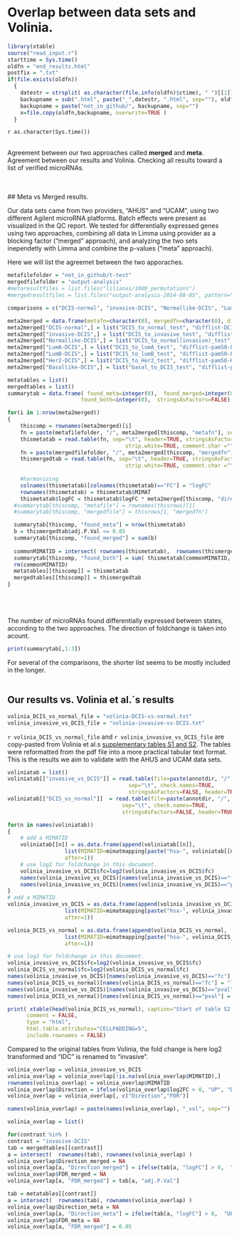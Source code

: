 Overlap between data sets and Volinia.
========================================================


```r
library(xtable)
source("read_input.r")
starttime = Sys.time()
oldfn = "end_results.html"
postfix = ".txt"
if(file.exists(oldfn))
  {
    datestr = strsplit( as.character(file.info(oldfn)$ctime), " ")[[1]][1]
    backupname = sub(".html", paste("_",datestr, ".html", sep=""), oldfn)
    backupname = paste("not_in_github/", backupname, sep="")
    x=file.copy(oldfn,backupname, overwrite=TRUE )   
  }
```

`r as.character(Sys.time())`
<br/>
<br/>

Agreement between our two approaches called **merged** and **meta**.
Agreement between our results and Volinia.
Checking all results toward a list of verified microRNAs.

<BR/>
<BR/>
## Meta vs Merged results.

Our data sets came from two providers, "AHUS" and "UCAM", using two different Agilent microRNA platforms. Batch effects were present as visualized in the QC report. We tested for differentially expressed genes using two approaches, combining all data in Limma using provider as a blocking factor ("merged" approach), and analyzing the two sets inependetly with Limma and combine the p-values ("meta" approach).

Here we will list the agreemet between the two apporaches.


```r

metafilefolder = "not_in_github/t-test"
mergedfilefolder = "output-analysis"
#metaresultfiles = list.files("lilianas/1000_permutations")
#mergedresultfiles = list.files("output-analysis-2014-08-05", pattern="difflist")

comparisons = c("DCIS-normal", "invasive-DCIS", "Normallike-DCIS", "LumA-DCIS", "LumB-DCIS", "Her2-DCIS", "Basallike-DCIS")

meta2merged = data.frame(metafn=character(0), mergedfn=character(0), direction=numeric(0), stringsAsFactors=FALSE)
meta2merged["DCIS-normal",] = list("DCIS_to_normal_test", "difflist-DCIS-vs-normal.txt",-1)
meta2merged["invasive-DCIS",] = list("DCIS_to_invasive_test", "difflist-invasive-vs-DCIS.txt",1)
meta2merged["Normallike-DCIS",] = list("DCIS_to_normal(invasive)_test", "difflist-pam50-Normallike-vs-DCIS.txt",1)
meta2merged["LumA-DCIS",] = list("DCIS_to_lumA_test", "difflist-pam50-LumA-vs-DCIS.txt",1)
meta2merged["LumB-DCIS",] = list("DCIS_to_lumB_test", "difflist-pam50-LumB-vs-DCIS.txt",1)
meta2merged["Her2-DCIS",] = list("DCIS_to_Her2_test", "difflist-pam50-Her2-vs-DCIS.txt",1)
meta2merged["Basallike-DCIS",] = list("basal_to_DCIS_test", "difflist-pam50-Basallike-vs-DCIS.txt",-1)

metatables = list()
mergedtables = list()
summarytab = data.frame( found_meta=integer(0),  found_merged=integer(0), 
                       found_both=integer(0),  stringsAsFactors=FALSE)

for(i in 1:nrow(meta2merged))
{   
    thiscomp = rownames(meta2merged)[i]
    fn = paste(metafilefolder, "/", meta2merged[thiscomp, "metafn"], sep="")
    thismetatab = read.table(fn, sep="\t", header=TRUE, stringsAsFactors=FALSE, fill=TRUE,
                                     strip.white=TRUE, comment.char ="")
    fn = paste(mergedfilefolder, "/", meta2merged[thiscomp, "mergedfn"], sep="")
    thismergedtab = read.table(fn, sep="\t", header=TRUE, stringsAsFactors=FALSE, fill=TRUE,
                                     strip.white=TRUE, comment.char ="", row.names=1)
    
    #harmonizing
    colnames(thismetatab)[colnames(thismetatab)=="FC"] = "logFC"
    rownames(thismetatab) = thismetatab$MIMAT
    thismetatab$logFC = thismetatab$logFC * meta2merged[thiscomp, "direction"]
  #summarytab[thiscomp, "metafile"] = rownames(thisrows)[1]
  #summarytab[thiscomp, "mergedfile"] = thisrows[1, "mergedfn"]

  summarytab[thiscomp, "found_meta"] = nrow(thismetatab)
  b = thismergedtab$adj.P.Val <= 0.05
  summarytab[thiscomp, "found_merged"] = sum(b)
  
  commonMIMATID = intersect( rownames(thismetatab),  rownames(thismergedtab)[b])
  summarytab[thiscomp, "found_both"] = sum( thismetatab[commonMIMATID, "logFC"] * thismergedtab[commonMIMATID, "logFC"] > 0) 
  rm(commonMIMATID)
  metatables[[thiscomp]] = thismetatab
  mergedtables[[thiscomp]] = thismergedtab
}

```
<br/>
<br/>
<br/>
The number of microRNAs found differentially expressed between states, according to the two approaches. The direction of foldchange is taken into acount. 
```r
print(summarytab[,1:3])
```
For several of the comparisons, the shorter list seems to be mostly included in the longer.
<br/>
<br/>


## Our results vs. Volinia et al.´s results

```r
volinia_DCIS_vs_normal_file = "volinia-DCIS-vs-normal.txt"
volinia_invasive_vs_DCIS_file = "volinia-invasive-vs-DCIS.txt"
```

`r volinia_DCIS_vs_normal_file` and  `r volinia_invasive_vs_DCIS_file` are copy-pasted from Volinia et al.s [supplementary tables S1 and S2](http://www.pnas.org/content/suppl/2012/02/02/1200010109.DCSupplemental/pnas.201200010SI.pdf). The tables were reformatted from the pdf file into a more practical tabular text format. This is the results we aim to validate with the AHUS and UCAM data sets.

```r

voliniatab = list()
voliniatab[["invasive_vs_DCIS"]] = read.table(file=paste(annotdir, "/", volinia_invasive_vs_DCIS_file, sep=""),
                                      sep="\t", check.names=TRUE, 
                                      stringsAsFactors=FALSE, header=TRUE)
voliniatab[["DCIS_vs_normal"]]  = read.table(file=paste(annotdir, "/", volinia_DCIS_vs_normal_file, sep=""),
                                    sep="\t", check.names=TRUE, 
                                    stringsAsFactors=FALSE, header=TRUE)

for(n in names(voliniatab))
{
	# add a MIMATID 
	voliniatab[[n]] = as.data.frame(append(voliniatab[[n]], 
                  list(MIMATID=mimatmapping[paste("hsa-", voliniatab[[n]]$miRNA, sep="")]), 
                  after=1))
	# use log2 for foldchange in this document.
	volinia_invasive_vs_DCIS$fc=log2(volinia_invasive_vs_DCIS$fc)
	names(volinia_invasive_vs_DCIS)[names(volinia_invasive_vs_DCIS)=="fc"] = "log2FC"
	names(volinia_invasive_vs_DCIS)[names(volinia_invasive_vs_DCIS)=="pval"] = "FDR" # this was described as FDR in their paper.
}
# add a MIMATID 
volinia_invasive_vs_DCIS = as.data.frame(append(volinia_invasive_vs_DCIS, 
                  list(MIMATID=mimatmapping[paste("hsa-", volinia_invasive_vs_DCIS$miRNA, sep="")]), 
                  after=1))

volinia_DCIS_vs_normal = as.data.frame(append(volinia_DCIS_vs_normal, 
                  list(MIMATID=mimatmapping[paste("hsa-", volinia_DCIS_vs_normal$miRNA, sep="")]), 
                  after=1))

# use log2 for foldchange in this document.
volinia_invasive_vs_DCIS$fc=log2(volinia_invasive_vs_DCIS$fc)
volinia_DCIS_vs_normal$fc=log2(volinia_DCIS_vs_normal$fc)
names(volinia_invasive_vs_DCIS)[names(volinia_invasive_vs_DCIS)=="fc"] = "log2FC"
names(volinia_DCIS_vs_normal)[names(volinia_DCIS_vs_normal)=="fc"] = "log2FC"
names(volinia_invasive_vs_DCIS)[names(volinia_invasive_vs_DCIS)=="pval"] = "FDR" # this was described as FDR in their paper.
names(volinia_DCIS_vs_normal)[names(volinia_DCIS_vs_normal)=="pval"] = "FDR"
```

```r
print( xtable(head(volinia_DCIS_vs_normal), caption="Start of table S2 copied from Volinia et al.", digits=3), 
      comment = FALSE,
      type = "html",
      html.table.attributes="CELLPADDING=5",
      include.rownames = FALSE)
```


Compared to the original tables from Volinia, the fold change is here log2 transformed and "IDC" is renamed to "invasive". 


```r

volinia_overlap = volinia_invasive_vs_DCIS
volinia_overlap = volinia_overlap[!is.na(volinia_overlap$MIMATID),]
rownames(volinia_overlap) = volinia_overlap$MIMATID
volinia_overlap$Direction = ifelse(volinia_overlap$log2FC > 0, "UP", "DOWN")
volinia_overlap = volinia_overlap[, c("Direction","FDR")]

names(volinia_overlap) = paste(names(volinia_overlap), "_vol", sep="")

volinia_overlap = list()

for(contrast %in% )
contrast = "invasive-DCIS"
tab = mergedtables[[contrast]]
a = intersect(  rownames(tab), rownames(volinia_overlap) )
volinia_overlap$Direction_merged = NA
volinia_overlap[a, "Direction_merged"] = ifelse(tab[a, "logFC"] > 0,  "UP", "DOWN")
volinia_overlap$FDR_merged = NA
volinia_overlap[a, "FDR_merged"] = tab[a, "adj.P.Val"]

tab = metatables[[contrast]]
a = intersect(  rownames(tab), rownames(volinia_overlap) )
volinia_overlap$Direction_meta = NA
volinia_overlap[a, "Direction_meta"] = ifelse(tab[a, "logFC"] > 0,  "UP", "DOWN")
volinia_overlap$FDR_meta = NA
volinia_overlap[a, "FDR_merged"] = 0.05







```
